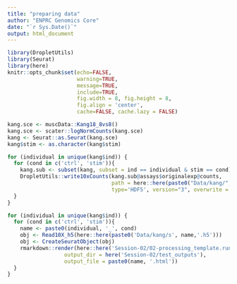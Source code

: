 ```yaml
---
title: "preparing data"
author: "ENPRC Genomics Core"
date: "`r Sys.Date()`"
output: html_document
---
```


```r
library(DropletUtils)
library(Seurat)
library(here)
knitr::opts_chunk$set(echo=FALSE,
                      warning=TRUE,
                      message=TRUE,
                      include=TRUE,
                      fig.width = 8, fig.height = 8,
                      fig.align = 'center',
                      cache=FALSE, cache.lazy = FALSE)
```

```r
kang.sce <- muscData::Kang18_8vs8()
kang.sce <- scater::logNormCounts(kang.sce)
kang <- Seurat::as.Seurat(kang.sce)
kang$stim <- as.character(kang$stim)
```

```r
for (individual in unique(kang$ind)) {
  for (cond in c('ctrl', 'stim')){
    kang.sub <- subset(kang, subset = ind == individual & stim == cond)
    DropletUtils::write10xCounts(kang.sub@assays$originalexp@counts,
                                 path = here::here(paste0("Data/kang/", 's', individual, '_', cond, '.h5')),
                                 type='HDF5', version="3", overwrite = TRUE)
  }
}
```

```r
for (individual in unique(kang$ind)) {
  for (cond in c('ctrl', 'stim')){
    name <- paste0(individual, '_', cond)
    obj <- Read10X_h5(here::here(paste0('Data/kang/s', name,'.h5')))
    obj <- CreateSeuratObject(obj)
    rmarkdown::render(here::here('Session-02/02-processing_template.runfile.Rmd'),
                  output_dir = here('Session-02/test_outputs'), 
                  output_file = paste0(name, '.html'))
  }
}

```

